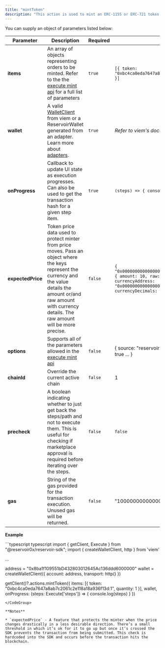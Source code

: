 ```yaml
---
title: "mintToken"
description: "This action is used to mint an ERC-1155 or ERC-721 token. You can also use it to mint multiple tokens of the same kind."
---
```


You can supply an object of parameters listed below:

| Parameter         | Description                                                                                                                                                                                                                   | Required | Example                                                                                                                                                                           |
| ----------------- | ----------------------------------------------------------------------------------------------------------------------------------------------------------------------------------------------------------------------------- | -------- | --------------------------------------------------------------------------------------------------------------------------------------------------------------------------------- |
| **items**         | An array of objects representing orders to be minted. Refer to the the [execute mint api](/reference/postexecutemintv1) for a full list of parameters                                                                         | `true`   | `[{ token: "0xbc4ca0eda7647a8ab7c2061c2e118a18a936f13d:1" }]`                                                                                                                     |
| **wallet**        | A valid [WalletClient](https://viem.sh/docs/clients/wallet.html) from viem or a ReservoirWallet generated from an adapter. Learn more about [adapters](/reference/adapters).                                                  | `true`   | *Refer to viem's documentation on [Wallet Clients](https://viem.sh/docs/clients/wallet.html)*                                                                                     |
| **onProgress**    | Callback to update UI state as execution progresses. Can also be used to get the transaction hash for a given step item.                                                                                                      | `true`   | `(steps) => { console.log(steps) }`                                                                                                                                               |
| **expectedPrice** | Token price data used to protect minter from price moves. Pass an object where the keys represent the currency and the value details the amount or/and raw amount with currency details. The raw amount will be more precise. | `false`  | `{ "0x0000000000000000000000000000000000000000": { amount: 10, raw: 10000000000000000000 currencyAddress: "0x0000000000000000000000000000000000000000", currencyDecimals: 18 } }` |
| **options**       | Supports all of the parameters allowed in the [execute mint api](/reference/postexecutemintv1)                                                                                                                                | `false`  | \{ source: "reservoir.market", skipBalanceCheck: true ... }                                                                                                                       |
| **chainId**       | Override the current active chain                                                                                                                                                                                             | `false`  | 1                                                                                                                                                                                 |
| **precheck**      | A boolean indicating whether to just get back the steps/path and not to execute them. This is useful for checking if marketplace approval is required before iterating over the steps.                                        | `false`  | `false`                                                                                                                                                                           |
| **gas**           | String of the gas provided for the transaction execution. Unused gas will be returned.                                                                                                                                        | `false`  | "1000000000000000"                                                                                                                                                                |

**Example**

<CodeGroup>
  ```typescript typescript
  import { getClient, Execute } from "@reservoir0x/reservoir-sdk";
  import { createWalletClient, http } from 'viem'

  ...

  address = "0x8ba1f109551bD432803012645Ac136ddd6000000"
  wallet = createWalletClient({
    account: address,
    transport: http()
  })

  getClient()?.actions.mintToken({
    items: [{ token: "0xbc4ca0eda7647a8ab7c2061c2e118a18a936f13d:1", quantity: 1 }],
    wallet,
    onProgress: (steps: Execute['steps']) => {
      console.log(steps)
    }
  })
  ```
</CodeGroup>

**Notes**

* `expectedPrice` - A feature that protects the minter when the price changes drastically in a less desirable direction. There’s a small threshold in which it’s ok for it to go up but once it’s crossed the SDK prevents the transaction from being submitted. This check is hardcoded into the SDK and occurs before the transaction hits the blockchain.
